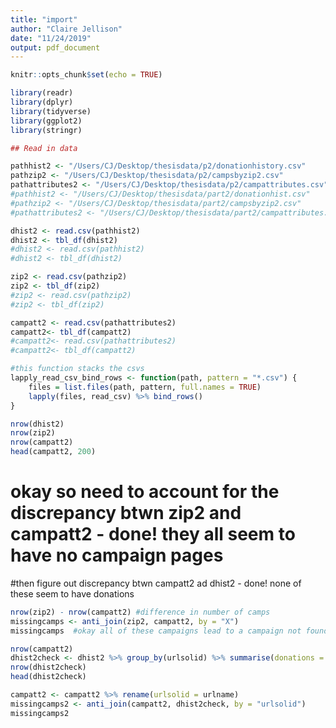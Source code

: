 ```yaml
---
title: "import"
author: "Claire Jellison"
date: "11/24/2019"
output: pdf_document
---
```


```r
knitr::opts_chunk$set(echo = TRUE)
```

```r
library(readr)
library(dplyr)
library(tidyverse)
library(ggplot2)
library(stringr)
```

```r
## Read in data 

pathhist2 <- "/Users/CJ/Desktop/thesisdata/p2/donationhistory.csv" 
pathzip2 <- "/Users/CJ/Desktop/thesisdata/p2/campsbyzip2.csv" 
pathattributes2 <- "/Users/CJ/Desktop/thesisdata/p2/campattributes.csv" 
#pathhist2 <- "/Users/CJ/Desktop/thesisdata/part2/donationhist.csv" 
#pathzip2 <- "/Users/CJ/Desktop/thesisdata/part2/campsbyzip2.csv" 
#pathattributes2 <- "/Users/CJ/Desktop/thesisdata/part2/campattributes.csv" 

dhist2 <- read.csv(pathhist2)
dhist2 <- tbl_df(dhist2)
#dhist2 <- read.csv(pathhist2)
#dhist2 <- tbl_df(dhist2)

zip2 <- read.csv(pathzip2)
zip2 <- tbl_df(zip2)
#zip2 <- read.csv(pathzip2)
#zip2 <- tbl_df(zip2)

campatt2 <- read.csv(pathattributes2)
campatt2<- tbl_df(campatt2)
#campatt2<- read.csv(pathattributes2)
#campatt2<- tbl_df(campatt2)
```


```r
#this function stacks the csvs
lapply_read_csv_bind_rows <- function(path, pattern = "*.csv") {
    files = list.files(path, pattern, full.names = TRUE)
    lapply(files, read_csv) %>% bind_rows()
}
```

```r
nrow(dhist2)
nrow(zip2)
nrow(campatt2)
head(campatt2, 200)
```


# okay so need to account for the discrepancy btwn zip2 and campatt2 - done! they all seem to have no campaign pages
#then figure out discrepancy btwn campatt2 ad dhist2  - done! none of these seem to have donations

```r
nrow(zip2) - nrow(campatt2) #difference in number of camps
missingcamps <- anti_join(zip2, campatt2, by = "X")
missingcamps  #okay all of these campaigns lead to a campaign not found page so this seems fine
```

```r
nrow(campatt2)
dhist2check <- dhist2 %>% group_by(urlsolid) %>% summarise(donations = n_distinct(donation_id))
nrow(dhist2check)
head(dhist2check)
```

```r
campatt2 <- campatt2 %>% rename(urlsolid = urlname) 
missingcamps2 <- anti_join(campatt2, dhist2check, by = "urlsolid")  
missingcamps2
```

